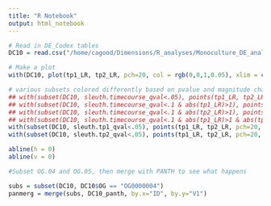 ```yaml
---
title: "R Notebook"
output: html_notebook
---
```


```r
# Read in DE_Codex tables
DC10 = read.csv("/home/cagood/Dimensions/R_analyses/Monoculture_DE_analysis/DE_codex_tables/DC10_DE_Codex")

# Make a plot
with(DC10, plot(tp1_LR, tp2_LR, pch=20, col = rgb(0,0,1,0.05), xlim = c(-5,5), ylim = c(-5,5)))

# various subsets colored differently based on pvalue and magnitude change. Cool!
## with(subset(DC10, sleuth.timecourse_qval<.05), points(tp1_LR, tp2_LR, pch=20, col="red"))
## with(subset(DC10, sleuth.timecourse_qval<.1 & abs(tp1_LR)>1), points(tp1_LR, tp2_LR, pch=20, col="green"))
## with(subset(DC10, sleuth.timecourse_qval<.1 & abs(tp2_LR)>1), points(tp1_LR, tp2_LR, pch=20, col="orange"))
## with(subset(DC10, sleuth.timecourse_qval<.1 & abs(tp1_LR)>1 & abs(tp2_LR)>1), points(tp1_LR, tp2_LR, pch=20, col="purple"))
with(subset(DC10, sleuth.tp1_qval<.05), points(tp1_LR, tp2_LR, pch=20, col="green"))
with(subset(DC10, sleuth.tp2_qval<.05), points(tp1_LR, tp2_LR, pch=20, col="orange"))

abline(h = 0)
abline(v = 0)
```

```r
#Subset OG.04 and OG.05, then merge with PANTH to see what happens

subs = subset(DC10, DC10$OG == "OG0000004")
panmerg = merge(subs, DC10_panth, by.x="ID", by.y="V1")
```

